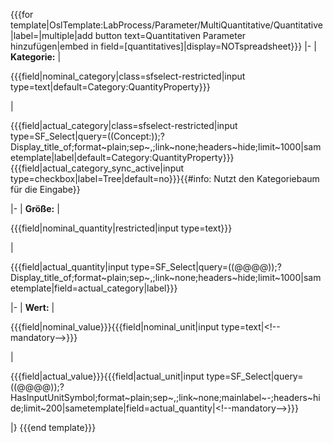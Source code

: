 <includeonly><nowiki>{{{for template|OslTemplate:LabProcess/Parameter/MultiQuantitative/Quantitative|label=|multiple|add button text=Quantitativen Parameter hinzufügen|embed in field=</nowiki>{{{template}}}<nowiki>[quantitatives]|display=NOTspreadsheet}}}</nowiki>
{{OslTemplate:LabProcess/Step/Form/Param/Multi/Header}}
<!-- NOMINAL Category-->
|-
| '''Kategorie:'''
<!-- NOMINAL CATEGORY:SFS Combobox-->
<!-- | <div class='sfselect-restricted'><nowiki>{{{field|</nowiki>nominal_category<nowiki>|class=sfselect-restricted|input type=SF_Select|query=((Concept:</nowiki>{{{concept|LIMS/Property/Category}}}<nowiki>));?Display_title_of;format~plain;sep~,;link~none;headers~hide;limit~1000|sametemplate|label|default=Category:QuantityProperty}}}</nowiki></div> DISABLED DUE TO PERFORMANCE -->
| <div class='sfselect-restricted'><nowiki>{{{field|</nowiki>nominal_category<nowiki>|class=sfselect-restricted|input type=text|default=Category:QuantityProperty}}}</nowiki></div>
<!-- ACTUAL CATEGORY:SFS Combobox-->
| <div class='PageFormsExtensions_sync-field PageFormsExtensions_sync-field-nested PageFormsExtensions_sync-field-src_{{{template}}}[actual_{{{template_parameter}}}_category]'><nowiki>{{{field|</nowiki>actual_category<nowiki>|class=sfselect-restricted|input type=SF_Select|query=((Concept:</nowiki>{{{concept|LIMS/Property/Category}}}<nowiki>));?Display_title_of;format~plain;sep~,;link~none;headers~hide;limit~1000|sametemplate|label|default=Category:QuantityProperty}}} {{{field|actual_category_sync_active|input type=checkbox|label=Tree|default=no}}}</nowiki>{{#info: Nutzt den Kategoriebaum für die Eingabe}}</div>
<!-- NOMINAL Property-->
|-
| '''Größe:'''
<!-- Update Trigger not working reliable --><!-- | <nowiki>{{{field|nominal_quantity|values from category=Property/Quantitative|input type=combobox|restricted}}}</nowiki>
| <nowiki>{{{field|actual_quantity|values from category=Property/Quantitative|input type=combobox}}}</nowiki> -->
<!-- | <div class='sfselect-restricted'><nowiki>{{{field|</nowiki>nominal_quantity<nowiki>|restricted|input type=SF_Select|query=</nowiki>((Category:QuantityProperty))<nowiki>;?Display_title_of;format~plain;sep~,;link~none;headers~hide;limit~1000|sametemplate|label}}}</nowiki></div> DISABLED DUE TO PERFORMANCE -->
| <div class='sfselect-restricted'><nowiki>{{{field|</nowiki>nominal_quantity<nowiki>|restricted|input type=text}}}</nowiki></div>
| <div><nowiki>{{{field|</nowiki>actual_quantity<nowiki>|input type=SF_Select|query=</nowiki>((@@@@))<nowiki>;?Display_title_of;format~plain;sep~,;link~none;headers~hide;limit~1000|sametemplate|field=actual_category|label}}}</nowiki></div> 
|-
| '''Wert:'''
<!-- | <div class='sfselect-restricted tiny-input'><nowiki>{{{field|</nowiki>nominal_value<nowiki>}}}</nowiki><nowiki>{{{field|</nowiki>nominal_unit<nowiki>|input type=SF_Select|query=((@@@@));?HasInputUnitSymbol;format~plain;sep~,;link~none;mainlabel~-;headers~hide;limit~200|sametemplate|field=nominal_quantity|}}}</nowiki></div> DISABLED DUE TO PERFORMANCE -->
| <div class='sfselect-restricted tiny-input'><nowiki>{{{field|</nowiki>nominal_value<nowiki>}}}</nowiki><nowiki>{{{field|</nowiki>nominal_unit<nowiki>|input type=text|<!--mandatory-->}}}</nowiki></div> 
| <div class='tiny-input'><nowiki>{{{field|</nowiki>actual_value<nowiki>}}}</nowiki><nowiki>{{{field|</nowiki>actual_unit<nowiki>|input type=SF_Select|query=((@@@@));?HasInputUnitSymbol;format~plain;sep~,;link~none;mainlabel~-;headers~hide;limit~200|sametemplate|field=actual_quantity|<!--mandatory-->}}}</nowiki></div> 
|}
<nowiki>{{{end template}}}</nowiki></includeonly>